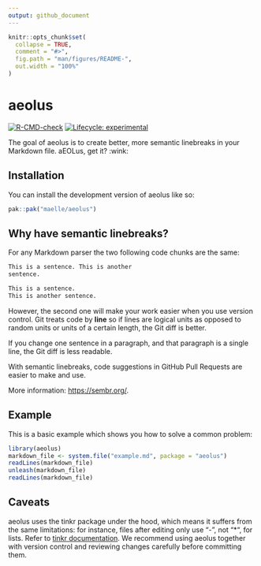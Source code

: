 ```yaml
---
output: github_document
---
```


<!-- README.md is generated from README.Rmd. Please edit that file -->

```r
knitr::opts_chunk$set(
  collapse = TRUE,
  comment = "#>",
  fig.path = "man/figures/README-",
  out.width = "100%"
)
```

# aeolus

<!-- badges: start -->
[![R-CMD-check](https://github.com/maelle/aeolus/actions/workflows/R-CMD-check.yaml/badge.svg)](https://github.com/maelle/aeolus/actions/workflows/R-CMD-check.yaml)
[![Lifecycle: experimental](https://img.shields.io/badge/lifecycle-experimental-orange.svg)](https://lifecycle.r-lib.org/articles/stages.html#experimental)
<!-- badges: end -->

The goal of aeolus is to create better, more semantic linebreaks in your Markdown file.
aEOLus, get it? :wink:

## Installation

You can install the development version of aeolus like so:

``` r
pak::pak("maelle/aeolus")
```

## Why have semantic linebreaks?

For any Markdown parser the two following code chunks are the same:

```md
This is a sentence. This is another
sentence.
```

```md
This is a sentence. 
This is another sentence.
```

However, the second one will make your work easier when you use version control.
Git treats code by **line** so if lines are logical units as opposed to random units
or units of a certain length, 
the Git diff is better. 

If you change one sentence in a paragraph, and that paragraph is a single line, 
the Git diff is less readable.

With semantic linebreaks, code suggestions in GitHub Pull Requests are easier to make and use.

More information: <https://sembr.org/>.

## Example

This is a basic example which shows you how to solve a common problem:

```r
library(aeolus)
markdown_file <- system.file("example.md", package = "aeolus")
readLines(markdown_file)
unleash(markdown_file)
readLines(markdown_file)
```

## Caveats

aeolus uses the tinkr package under the hood, which means it suffers from the same limitations: for instance, files after editing only use "-", not "*", for lists.
Refer to [tinkr documentation](https://docs.ropensci.org/tinkr/#loss-of-markdown-style).
We recommend using aeolus together with version control and reviewing changes carefully before committing them.
